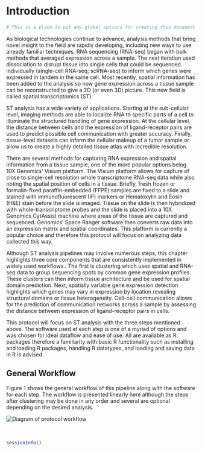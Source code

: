 # Introduction

``` r
# This is a place to put any global options for creating this document
```

As biological technologies continue to advance, analysis methods that bring novel insight to the field are rapidly developing, including new ways to use already familiar techniques. RNA sequencing (RNA-seq) began with bulk methods that averaged expression across a sample. The next iteration used dissociation to disrupt tissue into single cells that could be sequenced individually (single-cell RNA-seq; scRNA-seq) to inform which genes were expressed in tandem in the same cell. Most recently, spatial information has been added to the analysis so now gene expression across a tissue sample can be reconstructed to give a 2D (or even 3D) picture. This new field is called spatial transcriptomics (ST).

ST analysis has a wide variety of applications. Starting at the sub-cellular level, imaging methods are able to localize RNA to specific parts of a cell to illuminate the structured handling of gene expression. At the cellular level, the distance between cells and the expression of ligand-receptor pairs are used to predict possible cell communication with greater accuracy. Finally, tissue-level datasets can inform the cellular makeup of a tumor sample or allow us to create a highly detailed tissue atlas with incredible resolution.

There are several methods for capturing RNA expression and spatial information from a tissue sample, one of the more popular options being 10X Genomics’ Visium platform. The Visium platform allows for capture of close to single-cell resolution whole transcriptome RNA-seq data while also noting the spatial position of cells in a tissue. Briefly, fresh frozen or formalin-fixed paraffin-embedded (FFPE) samples are fixed to a slide and stained with immunofluorescent (IF) markers or Hematoxylin and Eosin (H&E) stain before the slide is imaged. Tissue on the slide is then hybridized with whole-transcriptome probes and the slide is placed into a 10X Genomics CytAssist machine where areas of the tissue are captured and sequenced. Genomics’ Space Ranger software then converts raw data into an expression matrix and spatial coordinates. This platform is currently a popular choice and therefore this protocol will focus on analyzing data collected this way.

Although ST analysis pipelines may involve numerous steps, this chapter highlights three core components that are consistently implemented in widely used workflows.. The first is clustering which uses spatial and RNA-seq data to group sequencing spots by common gene expression profiles. These clusters can then inform tissue architecture and be used for spatial domain prediction. Next, spatially variable gene expression detection highlights which genes may vary in expression by location revealing structural domains or tissue heterogeneity. Cell-cell communication allows for the prediction of communication networks across a sample by assessing the distance between expression of ligand-receptor pairs in cells.

This protocol will focus on ST analysis with the three steps mentioned above. The software used at each step is one of a myriad of options and was chosen for ideal dataflow and ease of use. All are available as R packages therefore a familiarity with basic R functionality such as installing and loading R packages, handling R datatypes, and loading and saving data in R is advised.

## General Workflow

Figure 1 shows the general workflow of this pipeline along with the software for each step. The workflow is presented linearly here although the steps after clustering may be done in any order and several are optional depending on the desired analysis.

![Diagram of protocol workflow](Figure_intro_1.png)
<br>
<br>
<br>
``` r
sessionInfo()
```